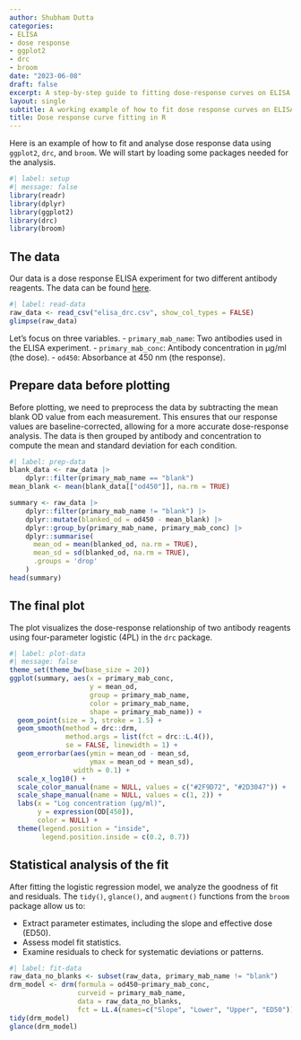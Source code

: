 ```yaml
---
author: Shubham Dutta
categories:
- ELISA
- dose response
- ggplot2
- drc
- broom
date: "2023-06-08"
draft: false
excerpt: A step-by-step guide to fitting dose-response curves on ELISA data in R using `ggplot2`, `drc`, and `broom.` This tutorial walks through data preparation, visualization, curve fitting, and statistical analysis of the model.
layout: single
subtitle: A working example of how to fit dose response curves on ELISA data in R.
title: Dose response curve fitting in R
---
```


Here is an example of how to fit and analyse dose response data using `ggplot2`, `drc`, and `broom`. We will start by loading some packages needed for the analysis.

```r
#| label: setup
#| message: false
library(readr)
library(dplyr)
library(ggplot2)
library(drc)
library(broom)
```

## The data

Our data is a dose response ELISA experiment for two different antibody reagents. The data can be found [here](elisa_drc.csv).

```r
#| label: read-data
raw_data <- read_csv("elisa_drc.csv", show_col_types = FALSE)
glimpse(raw_data)
```

Let's focus on three variables.
-   `primary_mab_name`: Two antibodies used in the ELISA experiment.
-   `primary_mab_conc`: Antibody concentration in µg/ml (the dose).
-   `od450`: Absorbance at 450 nm (the response).

## Prepare data before plotting

Before plotting, we need to preprocess the data by subtracting the mean blank OD value from each measurement. This ensures that our response values are baseline-corrected, allowing for a more accurate dose-response analysis. The data is then grouped by antibody and concentration to compute the mean and standard deviation for each condition.

```r
#| label: prep-data
blank_data <- raw_data |>
    dplyr::filter(primary_mab_name == "blank")
mean_blank <- mean(blank_data[["od450"]], na.rm = TRUE)

summary <- raw_data |>
    dplyr::filter(primary_mab_name != "blank") |>
    dplyr::mutate(blanked_od = od450 - mean_blank) |>
    dplyr::group_by(primary_mab_name, primary_mab_conc) |>
    dplyr::summarise(
      mean_od = mean(blanked_od, na.rm = TRUE),
      mean_sd = sd(blanked_od, na.rm = TRUE),
      .groups = 'drop'
    )
head(summary)
```

## The final plot

The plot visualizes the dose-response relationship of two antibody reagents using four-parameter logistic (4PL) in the `drc` package.

```r
#| label: plot-data
#| message: false
theme_set(theme_bw(base_size = 20))
ggplot(summary, aes(x = primary_mab_conc, 
                    y = mean_od, 
                    group = primary_mab_name, 
                    color = primary_mab_name,
                    shape = primary_mab_name)) +
  geom_point(size = 3, stroke = 1.5) +
  geom_smooth(method = drc::drm, 
              method.args = list(fct = drc::L.4()),
              se = FALSE, linewidth = 1) +
  geom_errorbar(aes(ymin = mean_od - mean_sd,
                    ymax = mean_od + mean_sd),
                width = 0.1) +
  scale_x_log10() +
  scale_color_manual(name = NULL, values = c("#2F9D72", "#2D3047")) +
  scale_shape_manual(name = NULL, values = c(1, 2)) +
  labs(x = "Log concentration (µg/ml)",
       y = expression(OD[450]),
       color = NULL) +
  theme(legend.position = "inside",
        legend.position.inside = c(0.2, 0.7))
```

## Statistical analysis of the fit

After fitting the logistic regression model, we analyze the goodness of fit and residuals. The `tidy()`, `glance()`, and `augment()` functions from the `broom` package allow us to:

-   Extract parameter estimates, including the slope and effective dose (ED50).
-   Assess model fit statistics.
-   Examine residuals to check for systematic deviations or patterns.

```r
#| label: fit-data
raw_data_no_blanks <- subset(raw_data, primary_mab_name != "blank")
drm_model <- drm(formula = od450~primary_mab_conc, 
                 curveid = primary_mab_name, 
                 data = raw_data_no_blanks, 
                 fct = LL.4(names=c("Slope", "Lower", "Upper", "ED50")))
tidy(drm_model)
glance(drm_model)
```
